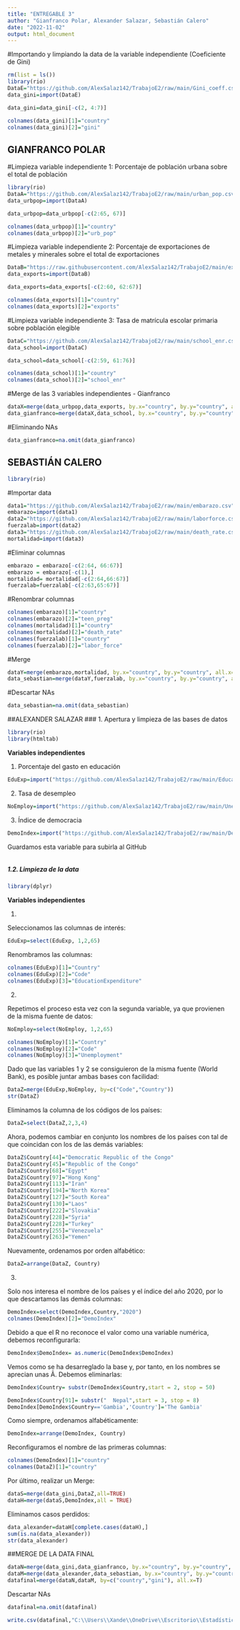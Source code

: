 ---
title: "ENTREGABLE 3"
author: "Gianfranco Polar, Alexander Salazar, Sebastián Calero"
date: "2022-11-02"
output: html_document
---
#Importando y limpiando la data de la variable independiente (Coeficiente de Gini)
```{r}
rm(list = ls())
library(rio)
DataE="https://github.com/AlexSalaz142/TrabajoE2/raw/main/Gini_coeff.csv"
data_gini=import(DataE)
```
```{r}
data_gini=data_gini[-c(2, 4:7)]
```
```{r}
colnames(data_gini)[1]="country"
colnames(data_gini)[2]="gini"
```

## GIANFRANCO POLAR

#Limpieza variable independiente 1: Porcentaje de población urbana sobre el total de población
```{r}
library(rio)
DataA="https://github.com/AlexSalaz142/TrabajoE2/raw/main/urban_pop.csv"
data_urbpop=import(DataA)
```
```{r}
data_urbpop=data_urbpop[-c(2:65, 67)]
```
```{r}
colnames(data_urbpop)[1]="country"
colnames(data_urbpop)[2]="urb_pop"
```


#Limpieza variable independiente 2: Porcentaje de exportaciones de metales y minerales sobre el total de exportaciones
```{r}
DataB="https://raw.githubusercontent.com/AlexSalaz142/TrabajoE2/main/export.csv"
data_exports=import(DataB)
```
```{r}
data_exports=data_exports[-c(2:60, 62:67)]
```
```{r}
colnames(data_exports)[1]="country"
colnames(data_exports)[2]="exports"
```

#Limpieza variable independiente 3: Tasa de matrícula escolar primaria sobre población elegible
```{r}
DataC="https://github.com/AlexSalaz142/TrabajoE2/raw/main/school_enr.csv"
data_school=import(DataC)
```
```{r}
data_school=data_school[-c(2:59, 61:76)]
```
```{r}
colnames(data_school)[1]="country"
colnames(data_school)[2]="school_enr"
```

#Merge de las 3 variables independientes - Gianfranco
```{r}
dataX=merge(data_urbpop,data_exports, by.x="country", by.y="country", all.x=T)
data_gianfranco=merge(dataX,data_school, by.x="country", by.y="country", all.x=T)
```

#Eliminando NAs
```{r}
data_gianfranco=na.omit(data_gianfranco)
```

## SEBASTIÁN CALERO
```{r}
library(rio)
```
#Importar data
```{r}
data1="https://github.com/AlexSalaz142/TrabajoE2/raw/main/embarazo.csv"
embarazo=import(data1)
data2="https://github.com/AlexSalaz142/TrabajoE2/raw/main/laborforce.csv"
fuerzalab=import(data2)
data3="https://github.com/AlexSalaz142/TrabajoE2/raw/main/death_rate.csv"
mortalidad=import(data3)
```
#Eliminar columnas
```{r}
embarazo = embarazo[-c(2:64, 66:67)]
embarazo = embarazo[-c(1),]
mortalidad= mortalidad[-c(2:64,66:67)]
fuerzalab=fuerzalab[-c(2:63,65:67)]
```
#Renombrar columnas
```{r}
colnames(embarazo)[1]="country"
colnames(embarazo)[2]="teen_preg"
colnames(mortalidad)[1]="country"
colnames(mortalidad)[2]="death_rate"
colnames(fuerzalab)[1]="country"
colnames(fuerzalab)[2]="labor_force"
```
#Merge
```{r}
dataY=merge(embarazo,mortalidad, by.x="country", by.y="country", all.x=T)
data_sebastian=merge(dataY,fuerzalab, by.x="country", by.y="country", all.x=T)
```
#Descartar NAs
```{r}
data_sebastian=na.omit(data_sebastian)
```

##ALEXANDER SALAZAR
### 1. Apertura y limpieza de las bases de datos

```{r}
library(rio)
library(htmltab)
```

**Variables independientes**

1. Porcentaje del gasto en educación 
```{r}
EduExp=import("https://github.com/AlexSalaz142/TrabajoE2/raw/main/Education_expenditure.csv")
```

2. Tasa de desempleo
```{r}
NoEmploy=import("https://github.com/AlexSalaz142/TrabajoE2/raw/main/Unemployment_rate.csv")
```

3. Índice de democracia
```{r}
DemoIndex=import("https://github.com/AlexSalaz142/TrabajoE2/raw/main/Demo_index.csv")
```

Guardamos esta variable para subirla al GitHub
```{r}
```

##### 1.2. Limpieza de la data
```{r}
library(dplyr)
```

**Variables independientes**

1.

Seleccionamos las columnas de interés:
```{r}
EduExp=select(EduExp, 1,2,65)
```

Renombramos las columnas:
```{r}
colnames(EduExp)[1]="Country"
colnames(EduExp)[2]="Code"
colnames(EduExp)[3]="EducationExpenditure"
```

2.

Repetimos el proceso esta vez con la segunda variable, ya que provienen de la misma fuente de datos:
```{r}
NoEmploy=select(NoEmploy, 1,2,65)
```

```{r}
colnames(NoEmploy)[1]="Country"
colnames(NoEmploy)[2]="Code"
colnames(NoEmploy)[3]="Unemployment"
```


Dado que las variables 1 y 2 se consiguieron de la misma fuente (World Bank), es posible juntar ambas bases con facilidad:
```{r}
DataZ=merge(EduExp,NoEmploy, by=c("Code","Country"))
str(DataZ)
```
Eliminamos la columna de los códigos de los países:
```{r}
DataZ=select(DataZ,2,3,4)
```

Ahora, podemos cambiar en conjunto los nombres de los países con tal de que coincidan con los de las demás variables:
```{r}
DataZ$Country[44]="Democratic Republic of the Congo"
DataZ$Country[45]="Republic of the Congo"
DataZ$Country[68]="Egypt"
DataZ$Country[97]="Hong Kong"
DataZ$Country[113]="Iran"
DataZ$Country[194]="North Korea"
DataZ$Country[127]="South Korea"
DataZ$Country[130]="Laos"
DataZ$Country[222]="Slovakia"
DataZ$Country[228]="Syria"
DataZ$Country[228]="Turkey"
DataZ$Country[255]="Venezuela"
DataZ$Country[263]="Yemen"
```

Nuevamente, ordenamos por orden alfabético:
```{r}
DataZ=arrange(DataZ, Country)
```

3.

Solo nos interesa el nombre de los países y el índice del año 2020, por lo que descartamos las demás columnas:
```{r}
DemoIndex=select(DemoIndex,Country,"2020")
colnames(DemoIndex)[2]="DemoIndex"
```

Debido a que el R no reconoce el valor como una variable numérica, debemos reconfigurarla:
```{r}
DemoIndex$DemoIndex= as.numeric(DemoIndex$DemoIndex)
```

Vemos como se ha desarreglado la base y, por tanto, en los nombres se aprecian unas Â. Debemos eliminarlas:
```{r}
DemoIndex$Country= substr(DemoIndex$Country,start = 2, stop = 50)
```

```{r}
DemoIndex$Country[91]= substr("  Nepal",start = 3, stop = 8)
DemoIndex[DemoIndex$Country=='Gambia','Country']='The Gambia'
```

Como siempre, ordenamos alfabéticamente:
```{r}
DemoIndex=arrange(DemoIndex, Country)
```
Reconfiguramos el nombre de las primeras columnas:
```{r}
colnames(DemoIndex)[1]="country"
colnames(DataZ)[1]="country"
```

Por último, realizar un Merge:
```{r}
dataS=merge(data_gini,DataZ,all=TRUE)
dataH=merge(dataS,DemoIndex,all = TRUE)
```

Eliminamos casos perdidos:
```{r}
data_alexander=dataH[complete.cases(dataH),]
sum(is.na(data_alexander))
str(data_alexander)
```

##MERGE DE LA DATA FINAL

```{r}
dataN=merge(data_gini,data_gianfranco, by.x="country", by.y="country", all.x=T)
dataM=merge(data_alexander,data_sebastian, by.x="country", by.y="country", all.x=T)
datafinal=merge(dataN,dataM, by=c("country","gini"), all.x=T)
```
Descartar NAs
```{r}
datafinal=na.omit(datafinal)
```

```{r}
write.csv(datafinal,"C:\\Users\\Xande\\OneDrive\\Escritorio\\Estadística II\\Trabajo Practico\\datafinal.csv", row.names = FALSE)
```

